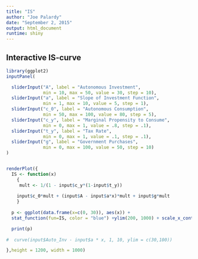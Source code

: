 ```yaml
---
title: "IS"
author: "Joe Palardy"
date: "September 2, 2015"
output: html_document
runtime: shiny
---
```



## Interactive IS-curve
```r
library(ggplot2)
inputPanel(

  sliderInput("A", label = "Autonomous Investment",
              min = 10, max = 50, value = 30, step = 10), 
  sliderInput("a", label = "Slope of Investment Function",
              min = 1, max = 10, value = 5, step = 1),
  sliderInput("c_0", label = "Autonomous Consumption",
              min = 50, max = 100, value = 80, step = 5),
  sliderInput("c_y", label = "Marginal Propensity to Consume",
              min = 0, max = 1, value = .8, step = .1),
  sliderInput("t_y", label = "Tax Rate",
              min = 0, max = 1, value = .1, step = .1),
  sliderInput("g", label = "Government Purchases",
              min = 0, max = 100, value = 50, step = 10)
)


renderPlot({
  IS <- function(x)
    {
     mult <- 1/(1 - input$c_y*(1-input$t_y)) 
    
    input$c_0*mult + (input$A - input$a*x)*mult + input$g*mult
    }
  
  p <- ggplot(data.frame(x=c(0, 30)), aes(x)) + 
  stat_function(fun=IS, color = "blue") +ylim(200, 1000) + scale_x_continuous(name="r") +coord_flip()

  print(p)
  
#  curve(input$Auto_Inv - input$a * x, 1, 10, ylim = c(30,100))

},height = 1200, width = 1000)
```

